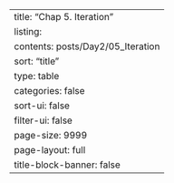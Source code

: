 ---
title: "Chap 5. Iteration"
listing:
  contents: posts/Day2/05_Iteration
  sort: "title"
  type: table
  categories: false
  sort-ui: false
  filter-ui: false
  page-size: 9999
page-layout: full
title-block-banner: false
---